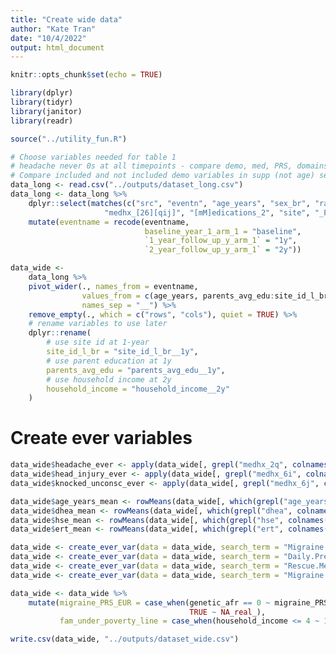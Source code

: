 ```yaml
---
title: "Create wide data"
author: "Kate Tran"
date: "10/4/2022"
output: html_document
---
```


```r
knitr::opts_chunk$set(echo = TRUE)
```

```r
library(dplyr)
library(tidyr)
library(janitor)
library(readr)

source("../utility_fun.R")
```

```r
# Choose variables needed for table 1
# headache never 0s at all timepoints - compare demo, med, PRS, domains of exposomes
# Compare included and not included demo variables in supp (not age) sex race edu income
data_long <- read.csv("../outputs/dataset_long.csv")
data_long <- data_long %>% 
    dplyr::select(matches(c("src", "eventn", "age_years", "sex_br", "race", "eth", "edu", "household_in", 
                     "medhx_[26][qij]", "[mM]edications_2", "site", "_PRS", "genetic_afr"))) %>% 
    mutate(eventname = recode(eventname,
                              baseline_year_1_arm_1 = "baseline",
                              `1_year_follow_up_y_arm_1` = "1y",
                              `2_year_follow_up_y_arm_1` = "2y"))
```

```r
data_wide <-
    data_long %>% 
    pivot_wider(., names_from = eventname, 
                values_from = c(age_years, parents_avg_edu:site_id_l_br),
                names_sep = "__") %>%
    remove_empty(., which = c("rows", "cols"), quiet = TRUE) %>%
    # rename variables to use later
    dplyr::rename(
        # use site id at 1-year
        site_id_l_br = "site_id_l_br__1y",
        # use parent education at 1y
        parents_avg_edu = "parents_avg_edu__1y",
        # use household income at 2y
        household_income = "household_income__2y"
    )
```

# Create ever variables
```r
data_wide$headache_ever <- apply(data_wide[, grepl("medhx_2q", colnames(data_wide))], 1, function(x) {any(x == 1)*1}) # headache
data_wide$head_injury_ever <- apply(data_wide[, grepl("medhx_6i", colnames(data_wide))], 1, function(x) {any(x == 1)*1}) # head injury
data_wide$knocked_unconsc_ever <- apply(data_wide[, grepl("medhx_6j", colnames(data_wide))], 1, function(x) {any(x == 1)*1}) # knocked unconscious

data_wide$age_years_mean <- rowMeans(data_wide[, which(grepl("age_years", colnames(data_wide)))], na.rm = T)
data_wide$dhea_mean <- rowMeans(data_wide[, which(grepl("dhea", colnames(data_wide)))], na.rm = T)
data_wide$hse_mean <- rowMeans(data_wide[, which(grepl("hse", colnames(data_wide)))], na.rm = T)
data_wide$ert_mean <- rowMeans(data_wide[, which(grepl("ert", colnames(data_wide)))], na.rm = T)

data_wide <- create_ever_var(data = data_wide, search_term = "Migraine.Medications_2w__", new_col_name = "migraine_med_2w_ever")
data_wide <- create_ever_var(data = data_wide, search_term = "Daily.Preventive.medications_2w__", new_col_name = "daily_med_2w_ever")
data_wide <- create_ever_var(data = data_wide, search_term = "Rescue.Medications_2w__", new_col_name = "rescue_med_2w_ever")
data_wide <- create_ever_var(data = data_wide, search_term = "Migraine.Rescue.medications_2w__", new_col_name = "migraine_rescue_med_2w_ever")
```

```r
data_wide <- data_wide %>% 
    mutate(migraine_PRS_EUR = case_when(genetic_afr == 0 ~ migraine_PRS,
                                        TRUE ~ NA_real_),
           fam_under_poverty_line = case_when(household_income <= 4 ~ 1, household_income >= 6 ~ 0, TRUE ~ NA_real_))
```

```r
write.csv(data_wide, "../outputs/dataset_wide.csv")
```







